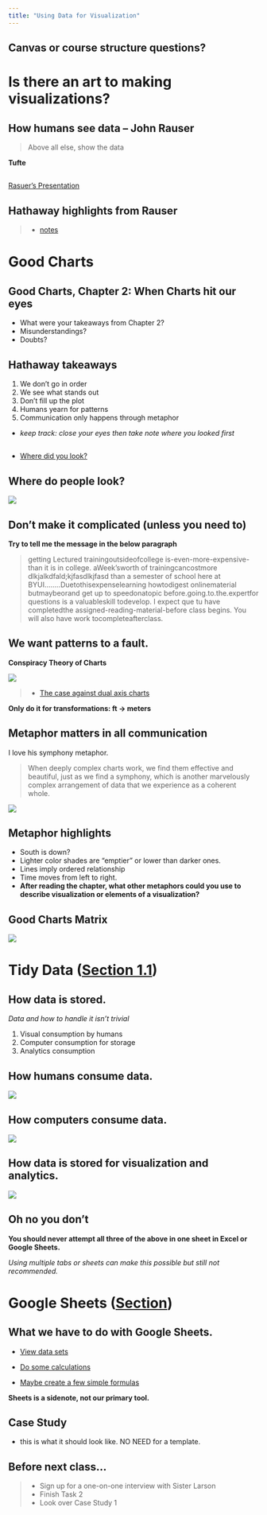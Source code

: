 ```yaml
---
title: "Using Data for Visualization"
---
```



## Canvas or course structure questions?


# Is there an art to making visualizations? {data-background=#6897bb}

## How humans see data -- John Rauser

> Above all else, show the data

**Tufte**

## {data-background-iframe="https://www.youtube.com/embed/fSgEeI2Xpdc?rel=0&amp;start=1740"}

[Rasuer's Presentation](https://www.youtube.com/embed/fSgEeI2Xpdc?rel=0&amp;start=0){target="blank"}

## Hathaway highlights from Rauser

> - [notes](https://byuistats.github.io/M335/presentations_class/rauser_notes.html){target="blank"}

# Good Charts {data-background=#6897bb}

## Good Charts, Chapter 2: When Charts hit our eyes

- What were your takeaways from Chapter 2?
- Misunderstandings?
- Doubts?

## Hathaway takeaways

1. We don't go in order
2. We see what stands out
3. Don't fill up the plot
4. Humans yearn for patterns
5. Communication only happens through metaphor

- *keep track: close your eyes then take note where you looked first*

## {data-background-image=images/gc/Ch1_waldo_noheat_example.jpg}


- [Where did you look?](https://docs.google.com/spreadsheets/d/1pWnULMce4ERZhv9lobDzvF-ZTN-vwVF6i7MdoymPdUs/edit?usp=sharing)

## Where do people look?

![](images/gc/Ch1_tropicana_example.png)

## Don't make it complicated (unless you need to)

**Try to tell me the message in the below paragraph**

> getting Lectured trainingoutsideofcollege is-even-more-expensive-than it is in college. aWeek’sworth of trainingcancostmore dlkjalkdfald;kjfasdlkjfasd than a semester of school here at BYUI........Duetothisexpenselearning howtodigest onlinematerial butmaybeorand get up to speedonatopic before.going.to.the.expertfor                                                 questions                         is a valuableskill todevelop. I expect que tu have completedthe assigned-reading-material-before class begins. You will also have work tocompleteafterclass.


## We want patterns to a fault.

**Conspiracy Theory of Charts**

![](images/gc/ch1_dualaxes.png)

> - [The case against dual axis charts](https://blog.datawrapper.de/dualaxis/)

**Only do it for transformations: ft -> meters**

## Metaphor matters in all communication

I love his symphony metaphor.

> When deeply complex charts work, we find them effective and beautiful, just as we find a symphony, which is another marvelously complex arrangement of data that we experience as a coherent whole.

![](images/gc/ch1_badsymphony_lines.png)


## Metaphor highlights

- South is down?
- Lighter color shades are "emptier" or lower than darker ones.
- Lines imply ordered relationship
- Time moves from left to right.
- **After reading the chapter, what other metaphors could you use to describe visualization or elements of a visualization?**

## Good Charts Matrix

![](images/gc/Intro_chartquadrant.png)

# Tidy Data ([Section 1.1](https://byuistats.github.io/BYUI_CSE150_StatBook/describing-data.html#tidy-data))

## How data is stored.

*Data and how to handle it isn't trivial*

1. Visual consumption by humans
2. Computer consumption for storage
3. Analytics consumption

## How humans consume data.

![](images/sr/human_table.png)


## How computers consume data.

![](images/sr/relational_diagram.png)


## How data is stored for visualization and analytics.

![](images/sr/tidy_diagram.png)

## Oh no you don't

**You should never attempt all three of the above in one sheet in Excel or Google Sheets.**

*Using multiple tabs or sheets can make this possible but still not recommended.*

# Google Sheets ([Section ](https://byuistats.github.io/BYUI_CSE150_StatBook/tools.html#sheets))

## What we have to do with Google Sheets.

- [View data sets](https://drive.google.com/drive/folders/1jR07hsu3mbsBOmghKset0geclsFn_ZMG?usp=sharing)
- [Do some calculations](https://docs.google.com/spreadsheets/d/1KUq-7qEHB642UB9olN7Fw0Yp9pYoKyCQIhs1TCPP198/template/preview)

- [Maybe create a few simple formulas](https://support.google.com/docs/table/25273)

**Sheets is a sidenote, not our primary tool.**

## Case Study

- this is what it should look like. NO NEED for a template.

## Before next class...

> - Sign up for a one-on-one interview with Sister Larson
> - Finish Task 2
> - Look over Case Study 1
